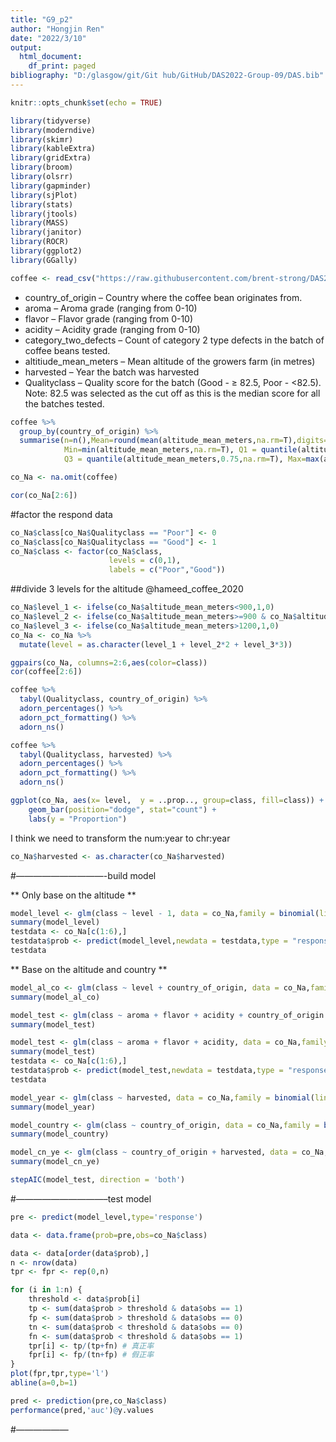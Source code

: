 ```yaml
---
title: "G9_p2"
author: "Hongjin Ren"
date: "2022/3/10"
output:
  html_document:
    df_print: paged
bibliography: "D:/glasgow/git/Git hub/GitHub/DAS2022-Group-09/DAS.bib"
---
```


```r
knitr::opts_chunk$set(echo = TRUE)
```

```r
library(tidyverse)
library(moderndive)
library(skimr)
library(kableExtra)
library(gridExtra)
library(broom)
library(olsrr)
library(gapminder)
library(sjPlot)
library(stats)
library(jtools)
library(MASS)
library(janitor)
library(ROCR)
library(ggplot2)
library(GGally)
```

```r
coffee <- read_csv("https://raw.githubusercontent.com/brent-strong/DAS2022-Group-09/main/dataset9.csv")
```

- country_of_origin – Country where the coffee bean originates from.
- aroma – Aroma grade (ranging from 0-10)
- flavor – Flavor grade (ranging from 0-10)
- acidity – Acidity grade (ranging from 0-10)
- category_two_defects – Count of category 2 type defects in the batch of coffee beans tested.
- altitiude_mean_meters – Mean altitude of the growers farm (in metres)
- harvested – Year the batch was harvested
- Qualityclass – Quality score for the batch (Good - ≥ 82.5, Poor - <82.5). Note: 82.5
was selected as the cut off as this is the median score for all the batches tested.

```r
coffee %>%
  group_by(country_of_origin) %>%
  summarise(n=n(),Mean=round(mean(altitude_mean_meters,na.rm=T),digits=2), St.Dev=round(sd(altitude_mean_meters,na.rm=T),digits=2),
            Min=min(altitude_mean_meters,na.rm=T), Q1 = quantile(altitude_mean_meters,0.25,na.rm=T), Median=median(altitude_mean_meters,na.rm=T),
            Q3 = quantile(altitude_mean_meters,0.75,na.rm=T), Max=max(altitude_mean_meters,na.rm=T))

```




```r
co_Na <- na.omit(coffee)
```

```r
cor(co_Na[2:6])
```


#factor the respond data
```r
co_Na$class[co_Na$Qualityclass == "Poor"] <- 0
co_Na$class[co_Na$Qualityclass == "Good"] <- 1
co_Na$class <- factor(co_Na$class,
                      levels = c(0,1),
                      labels = c("Poor","Good"))

```



##divide 3 levels for the altitude @hameed_coffee_2020
```r
co_Na$level_1 <- ifelse(co_Na$altitude_mean_meters<900,1,0)
co_Na$level_2 <- ifelse(co_Na$altitude_mean_meters>=900 & co_Na$altitude_mean_meters<=1200,1,0)
co_Na$level_3 <- ifelse(co_Na$altitude_mean_meters>1200,1,0)
co_Na <- co_Na %>%
  mutate(level = as.character(level_1 + level_2*2 + level_3*3))

```


```r
ggpairs(co_Na, columns=2:6,aes(color=class))
cor(coffee[2:6])
```

```r
coffee %>% 
  tabyl(Qualityclass, country_of_origin) %>% 
  adorn_percentages() %>% 
  adorn_pct_formatting() %>% 
  adorn_ns()

```

```r
coffee %>% 
  tabyl(Qualityclass, harvested) %>% 
  adorn_percentages() %>% 
  adorn_pct_formatting() %>% 
  adorn_ns()

```



```r
ggplot(co_Na, aes(x= level,  y = ..prop.., group=class, fill=class)) + 
    geom_bar(position="dodge", stat="count") +
    labs(y = "Proportion")

```



I think we need to transform the num:year to chr:year
```r
co_Na$harvested <- as.character(co_Na$harvested)
```



#-------------------------------build model

** Only base on the altitude **
```r
model_level <- glm(class ~ level - 1, data = co_Na,family = binomial(link = "logit"))
summary(model_level)
testdata <- co_Na[c(1:6),]
testdata$prob <- predict(model_level,newdata = testdata,type = "response")
testdata
```

** Base on the altitude and country **
```r
model_al_co <- glm(class ~ level + country_of_origin, data = co_Na,family = binomial(link = "logit"))
summary(model_al_co)

```


```r
model_test <- glm(class ~ aroma + flavor + acidity + country_of_origin + category_two_defects + altitude_mean_meters + harvested, data = co_Na,family = binomial(link = "logit"))
summary(model_test)
```

```r
model_test <- glm(class ~ aroma + flavor + acidity, data = co_Na,family = binomial(link = "logit"))
summary(model_test)
testdata <- co_Na[c(1:6),]
testdata$prob <- predict(model_test,newdata = testdata,type = "response")
testdata
```


```r
model_year <- glm(class ~ harvested, data = co_Na,family = binomial(link = "logit"))
summary(model_year)
```


```r
model_country <- glm(class ~ country_of_origin, data = co_Na,family = binomial(link = "logit"))
summary(model_country)
```

```r
model_cn_ye <- glm(class ~ country_of_origin + harvested, data = co_Na,family = binomial(link = "logit"))
summary(model_cn_ye)
```



```r
stepAIC(model_test, direction = 'both')
```



#--------------------------------test model

```r

pre <- predict(model_level,type='response')

data <- data.frame(prob=pre,obs=co_Na$class)

data <- data[order(data$prob),]
n <- nrow(data)
tpr <- fpr <- rep(0,n)

for (i in 1:n) {
    threshold <- data$prob[i]
    tp <- sum(data$prob > threshold & data$obs == 1)
    fp <- sum(data$prob > threshold & data$obs == 0)
    tn <- sum(data$prob < threshold & data$obs == 0)
    fn <- sum(data$prob < threshold & data$obs == 1)
    tpr[i] <- tp/(tp+fn) # 真正率
    fpr[i] <- fp/(tn+fp) # 假正率
}
plot(fpr,tpr,type='l')
abline(a=0,b=1)

```

```r
pred <- prediction(pre,co_Na$class)
performance(pred,'auc')@y.values
```


#------------------






